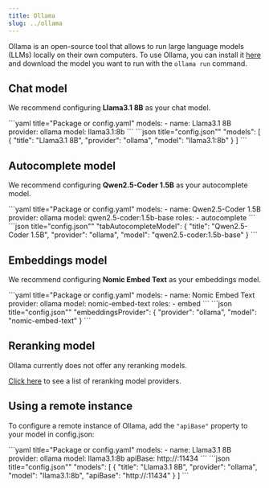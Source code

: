 ```yaml
---
title: Ollama
slug: ../ollama
---
```



Ollama is an open-source tool that allows to run large language models (LLMs) locally on their own computers. To use Ollama, you can install it [here](https://ollama.ai/download) and download the model you want to run with the `ollama run` command.

## Chat model

We recommend configuring **Llama3.1 8B** as your chat model.

<Tabs groupId="config-example">
    <TabItem value="yaml" label="YAML">
    ```yaml title="Package or config.yaml"
    models:
      - name: Llama3.1 8B
        provider: ollama
        model: llama3.1:8b
    ```
    </TabItem>
    <TabItem value="json" label="JSON">
    ```json title="config.json""
      "models": [
        {
          "title": "Llama3.1 8B",
          "provider": "ollama",
          "model": "llama3.1:8b"
        }
      ]
    ```
    </TabItem>
</Tabs>

## Autocomplete model

We recommend configuring **Qwen2.5-Coder 1.5B** as your autocomplete model.

<Tabs groupId="config-example">
    <TabItem value="yaml" label="YAML">
    ```yaml title="Package or config.yaml"
    models:
      - name: Qwen2.5-Coder 1.5B
        provider: ollama
        model: qwen2.5-coder:1.5b-base
        roles:
          - autocomplete
    ```
    </TabItem>
    <TabItem value="json" label="JSON">
    ```json title="config.json""
      "tabAutocompleteModel": {
        "title": "Qwen2.5-Coder 1.5B",
        "provider": "ollama",
        "model": "qwen2.5-coder:1.5b-base"
      }
    ```
    </TabItem>
</Tabs>

## Embeddings model

We recommend configuring **Nomic Embed Text** as your embeddings model.

<Tabs groupId="config-example">
    <TabItem value="yaml" label="YAML">
    ```yaml title="Package or config.yaml"
    models:
      - name: Nomic Embed Text
        provider: ollama
        model: nomic-embed-text
        roles:
          - embed
    ```
    </TabItem>
    <TabItem value="json" label="JSON">
    ```json title="config.json""
      "embeddingsProvider": {
        "provider": "ollama",
        "model": "nomic-embed-text"
      }
    ```
    </TabItem>
</Tabs>

## Reranking model

Ollama currently does not offer any reranking models.

[Click here](../../model-types/reranking.mdx) to see a list of reranking model providers.

## Using a remote instance

To configure a remote instance of Ollama, add the `"apiBase"` property to your model in config.json:

<Tabs groupId="config-example">
    <TabItem value="yaml" label="YAML">
    ```yaml title="Package or config.yaml"
    models:
      - name: Llama3.1 8B
        provider: ollama
        model: llama3.1:8b
        apiBase: http://<my endpoint>:11434
    ```
    </TabItem>
    <TabItem value="json" label="JSON">
    ```json title="config.json""
      "models": [
        {
          "title": "Llama3.1 8B",
          "provider": "ollama",
          "model": "llama3.1:8b",
          "apiBase": "http://<my endpoint>:11434"
        }
      ]
    ```
    </TabItem>
</Tabs>
